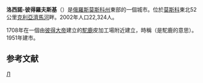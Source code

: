 {{Infobox Russian town}}
'''洛西諾-彼得羅夫斯基'''（{{lang-ru|Лоси́но-Петро́вский}}）是[[俄羅斯|俄羅斯]][[莫斯科州|莫斯科州]]東部的一個城市。位於[[莫斯科|莫斯科]]東北52公里[[克利亞濟馬河|克利亞濟馬河]]畔。2002年人口22,324人。

1708年在一個由[[彼得大帝|彼得大帝]]建立的[[駝鹿|駝鹿]]皮加工場附近建立，時稱{{lang|ru|Лоси́ная Петро́вская}}（{{lang|ru|Лос}}是駝鹿的意思）。1951年建市。

==参考文献==
{{reflist}}

{{Cities and towns in Moscow Oblast}}

[[Category:莫斯科州城市|Л]]